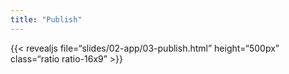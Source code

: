 ```yaml
---
title: "Publish"
---
```


:::{.column-page-inset-right}

{{< revealjs file="slides/02-app/03-publish.html" height="500px" class="ratio ratio-16x9" >}}

:::
